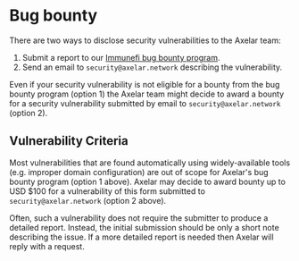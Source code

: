 # Bug bounty

There are two ways to disclose security vulnerabilities to the Axelar team:

1. Submit a report to our <a href="https://immunefi.com/bounty/axelarnetwork/" target="_blank" rel="noreferrer noopener" class="nx-text-primary-600 nx-underline nx-decoration-from-font [text-underline-position:from-font]">Immunefi bug bounty program</a>.
2. Send an email to `security@axelar.network` describing the vulnerability.

Even if your security vulnerability is not eligible for a bounty from the bug bounty program (option 1) the Axelar team might decide to award a bounty for a security vulnerability submitted by email to `security@axelar.network` (option 2).

## Vulnerability Criteria

Most vulnerabilities that are found automatically using widely-available tools (e.g. improper domain configuration) are out of scope for Axelar's bug bounty program (option 1 above). Axelar may decide to award bounty up to USD $100 for a vulnerability of this form submitted to `security@axelar.network` (option 2 above).

Often, such a vulnerability does not require the submitter to produce a detailed report. Instead, the initial submission should be only a short note describing the issue. If a more detailed report is needed then Axelar will reply with a request.
